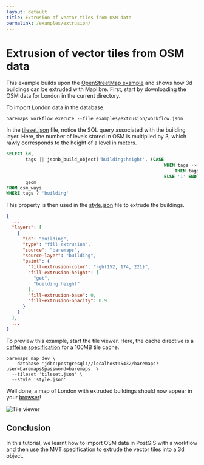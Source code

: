```yaml
---
layout: default
title: Extrusion of vector tiles from OSM data
permalink: /examples/extrusion/
---
```


# Extrusion of vector tiles from OSM data

This example builds upon the [OpenStreetMap example](https://www.baremaps.com/examples/openstreetmap/) and shows how 3d
buildings can be extruded with Maplibre. First, start by downloading the OSM data for London in the current directory.

To import London data in the database.

```
baremaps workflow execute --file examples/extrusion/workflow.json
```

In the [tileset.json](https://raw.githubusercontent.com/apache/incubator-baremaps/main/examples/extrusion/tileset.json)
file, notice the SQL query associated with the building layer. Here, the number of levels stored in OSM is multiplied by
3, which rawly corresponds to the height of a level in meters.

```sql
SELECT id,
       tags || jsonb_build_object('building:height', (CASE
                                                          WHEN tags ->> 'building:levels' ~ '^[0-9\\.]+$'
                                                              THEN tags ->> 'building:levels'
                                                          ELSE '1' END)::real * 3),
       geom
FROM osm_ways
WHERE tags ? 'building'
```

This property is then used in
the [style.json](https://raw.githubusercontent.com/apache/incubator-baremaps/main/examples/extrusion/style.json) file to
extrude the buildings.

```json
{
  ...
  "layers": [
    {
      "id": "building",
      "type": "fill-extrusion",
      "source": "baremaps",
      "source-layer": "building",
      "paint": {
        "fill-extrusion-color": "rgb(152, 174, 221)",
        "fill-extrusion-height": [
          "get",
          "building:height"
        ],
        "fill-extrusion-base": 0,
        "fill-extrusion-opacity": 0.9
      }
    }
  ],
  ...
}
```

To preview this example, start the tile viewer. Here, the cache directive is
a [caffeine specification](https://www.javadoc.io/doc/com.github.ben-manes.caffeine/caffeine/2.2.2/com/github/benmanes/caffeine/cache/CaffeineSpec.html)
for a 100MB tile cache.

```shell
baremaps map dev \
  --database 'jdbc:postgresql://localhost:5432/baremaps?user=baremaps&password=baremaps' \
  --tileset 'tileset.json' \
  --style 'style.json'
```

Well done, a map of London with extruded buildings should now appear in your [browser](http://localhost:9000/)!

![Tile viewer](/images/extrusion.png)


## Conclusion

In this tutorial, we learnt how to import OSM data in PostGIS with a workflow and then use the MVT specification to extrude the vector tiles into a 3d object.